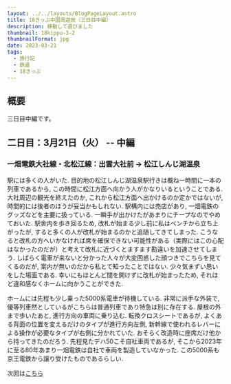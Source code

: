 ```yaml
---
layout: ../../layouts/BlogPageLayout.astro
title: 18きっぷ中国周遊旅（三日目中編）
description: 移動して遊びました
thumbnail: 18kippu-3-2
thumbnailFormat: jpg
date: 2023-03-21
tags:
  - 旅行記
  - 鉄道
  - 18きっぷ
---
```



## 概要

三日目中編です。

## 二日目：3月21日（火） -- 中編

### 一畑電鉄大社線・北松江線：出雲大社前 &rarr; 松江しんじ湖温泉

駅には多くの人がいた.
目的地の松江しんじ湖温泉駅行きは概ね一時間に一本の列車であるから, この時間に松江方面へ向かう人がかなりいるということである.
大社周辺の観光を終えたのか, これから松江方面へ出かけるのか定かではないが, 時間的には後者のほうが妥当かもしれない.
駅構内には売店があり, 一畑電鉄のグッズなどを主要に扱っている.
一瞬手が出かけたがあまりにチープなのでやめておいた.
駅舎内を歩き回るため, 改札が始まる少し前に私はベンチから立ち上がったが, すると多くの人が改札が始まるのかと追随してきてしまった.
こうなると改札の方へいかなければ席を確保できない可能性がある（実際にはこの心配はなかったのだが）と考えて改札に近づくとますます勘違いを加速させてしまう.
しばらく電車が来ないと分かった人々が大変困惑した顔つきでこちらを見てくるのだが, 案内が無いのだから私とて知ったことではない.
少々気まずい思いをした場面である.
幸いにもほとんど間を開けずに改札が始まったため, それほど違和感なくホームに向かうことができた.

ホームには先程も少し乗った5000系電車が待機している.
非常に派手な外装で, 優等列車然としているがこちらは普通列車であり特急は別に存在する.
屋根の外まで歩いたあと, 進行方向の車両に乗り込む.
転換クロスシートであるが, よくある背面の位置を変えるだけのタイプが進行方向左側, 新幹線で使われるレバーによる操作が必要なタイプが右側に分かれていた.
おそらく改造時に座席だけ他から持ってきたのだろう.
先程見たデハ50こそ自社車両であるが, そこから2023年に至る80年あまり一畑電鉄は自社で車両を製造していなかった.
この5000系も京王電鉄から譲り受けたものであるらしい.

次回は[こちら](20230319-18kippu-3-1)
